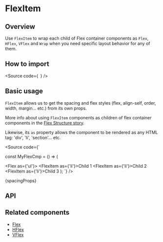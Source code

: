 

<Meta of={Stories} />

# FlexItem

## Overview

Use `FlexItem` to wrap each child of Flex container components as `Flex`, `HFlex`,
`VFlex` and `Wrap` when you need specific layout behavior for any of them.

## How to import

<Source
  code={`
`}
/>

## Basic usage

<Canvas of={Stories.Base} />

`FlexItem` allows us to get the spacing and flex styles (flex, align-self, order, width, margin... etc.)
from its own props.

<Canvas of={FlexStories.FlexAndFlexItems} />

More info about using `FlexItem` components as children of flex container
components in the [Flex Structure story](?path=/docs/public-atoms-flex-docs--page#structure).

Likewise, its `as` property allows the component to be rendered as any HTML tag:
'div', 'li', 'section'... etc.

<Source
  code={`

const MyFlexCmp = () => (

<Flex as={'ul'}>
  <FlexItem as={'li'}>Child 1</FlexItem>
  <FlexItem as={'li'}>Child 2</FlexItem>
  <FlexItem as={'li'}>Child 3</FlexItem>
</Flex>
); `} />

<Markdown>{spacingProps}</Markdown>

## API

<ArgTypes of={Stories} />

## Related components

- [Flex](?path=/docs/components-core-layout-flex-flex--docs)
- [HFlex](?path=/docs/components-core-layout-flex-hflex--docs)
- [VFlex](?path=/docs/components-core-layout-flex-vflex--docs)
